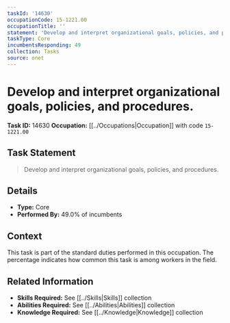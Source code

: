 ```yaml
---
taskId: '14630'
occupationCode: 15-1221.00
occupationTitle: ''
statement: 'Develop and interpret organizational goals, policies, and procedures.'
taskType: Core
incumbentsResponding: 49
collection: Tasks
source: onet
---
```

# Develop and interpret organizational goals, policies, and procedures.

**Task ID:** 14630
**Occupation:** [[../Occupations|Occupation]] with code `15-1221.00`

## Task Statement

> Develop and interpret organizational goals, policies, and procedures.

## Details

- **Type:** Core
- **Performed By:** 49.0% of incumbents

## Context

This task is part of the standard duties performed in this occupation. The percentage indicates how common this task is among workers in the field.

## Related Information

- **Skills Required:** See [[../Skills|Skills]] collection
- **Abilities Required:** See [[../Abilities|Abilities]] collection
- **Knowledge Required:** See [[../Knowledge|Knowledge]] collection
